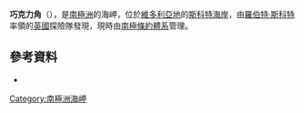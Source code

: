 {{Coord|77|56|S|164|35|E|source:GNIS|display=title}}

'''巧克力角'''（{{lang-en|Cape Chocolate}}），是[[南極洲|南極洲]]的海岬，位於[[維多利亞地|維多利亞地]]的[[斯科特海岸|斯科特海岸]]，由[[羅伯特·斯科特|羅伯特·斯科特]]率領的[[英國|英國]]探險隊發現，現時由[[南極條約體系|南極條約體系]]管理。

==參考資料==
* {{usgs-gazetteer|id=2744|name=Chocolate, Cape}}

{{DEFAULTSORT:Cape Chocolate}}
[[Category:南極洲海岬|Category:南極洲海岬]]


{{ScottCoast-geo-stub}}